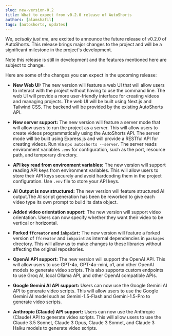 ```yaml
---
slug: new-version-0.2
title: What to expect from v0.2.0 release of AutoShorts
authors: [alamshafil]
tags: [autoshorts, updates]
---
```


We, *actually just me*, are excited to announce the future release of v0.2.0 of AutoShorts. This release brings major changes to the project and will be a significant milestone in the project's development. 

Note this release is still in development and the features mentioned here are subject to change.

<!-- truncate -->

Here are some of the changes you can expect in the upcoming release:

- **New Web UI:** The new version will feature a web UI that will allow users to interact with the project without having to use the command line. The web UI will provide a more user-friendly interface for creating videos and managing projects. The web UI will be built using Next.js and Tailwind CSS. The backend will be provided by the existing AutoShorts API.

- **New server support:** The new version will feature a server mode that will allow users to run the project as a server. This will allow users to create videos programmatically using the AutoShorts API. The server mode will be built using Express.js and will provide a RESTful API for creating videos. Run via `npx autoshorts --server`. The server reads environment variables `.env` for configuration, such as the port, resource path, and temporary directory.

- **API key read from environment variables:** The new version will support reading API keys from environment variables. This will allow users to store their API keys securely and avoid hardcoding them in the project configuration. Use `.env` file to store your API keys.

- **AI Output is now structured:** The new version will feature structured AI output.The AI script generation has been be reworked to give each video type its own prompt to build its data object.


- **Added video orientation support:** The new version will support video orientation. Users can now specify whether they want their video to be vertical or horizontal.

- **Forked `ffcreator` and `inkpaint`:** The new version will feature a forked version of `ffcreator` and `inkpaint` as internal dependencies in `packages` directory. This will allow us to make changes to these libraries without affecting the original repositories.

- **OpenAI API support:** The new version will support the OpenAI API. This will allow users to use GPT-4o, GPT-4o-mini, o1, and other OpenAI models to generate video scripts. This also supports custom endpoints to use Groq AI, local Ollama API, and other OpenAI compatible APIs.

- **Google Gemini AI API support:** Users can now use the Google Gemini AI API to generate video scripts. This will allow users to use the Google Gemini AI model such as Gemini-1.5-Flash and Gemini-1.5-Pro to generate video scripts.

- **Anthropic (Claude) API support:** Users can now use the Anthropic (Claude) API to generate video scripts. This will allow users to use the Claude 3.5 Sonnet, Claude 3 Opus, Claude 3 Sonnet, and Claude 3 Haiku models to generate video scripts.
